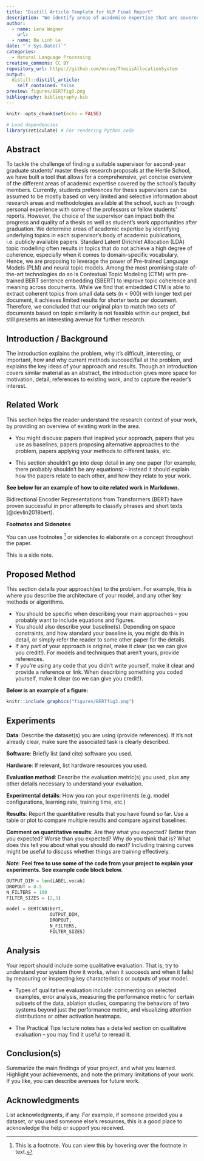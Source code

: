 ```yaml
---
title: "Distill Article Template for NLP Final Report"
description: "We identify areas of academice expertise that are covered by the faculty of the Hertie School by employing a Contextualized Topic Model (CTM) on the body of academic publications for each faculty member. Model outputs are visualized in a Streamlit web application that aims to support students in their thesis supervisor selection by providing them with an easily accessible overview of all potential supervisors' research fields."
author: 
  - name: Lena Wagner 
    url: 
  - name: Ba Linh Le 
date: "`r Sys.Date()`" 
categories: 
  - Natural Language Processing 
creative_commons: CC BY
repository_url: https://github.com/esnue/ThesisAllocationSystem
output: 
  distill::distill_article: 
    self_contained: false
preview: figures/BERTfig3.png
bibliography: bibliography.bib
---
```


```r
knitr::opts_chunk$set(echo = FALSE)

# Load dependencies 
library(reticulate) # For rendering Python code 
```

## Abstract 

To tackle the challenge of finding a suitable supervisor for second-year graduate students' master thesis research proposals at the Hertie School, we have built a tool that allows for a comprehensive, yet concise overview of the different areas of academic expertise covered by the school's faculty members. Currently, students preferences for thesis supervisors can be assumed to be mostly based on very limited and selective information about research areas and methodologies available at the school, such as through personal experience with some of the professors or fellow students' reports. However, the choice of the supervisor can impact both the progress and quality of a thesis as well as student’s work opportunities after graduation.
We determine areas of academic expertise by identifying underlying topics in each supervisor's body of academic publications, i.e. publicly available papers. Standard Latent Dirichlet Allocation (LDA) topic modelling often results in topics that do not achieve a high degree of coherence, especially when it comes to domain-specific vocabulary. Hence, we are proposing to leverage the power of Pre-trained Language Models (PLM) and neural topic models. Among the most promising state-of-the-art technologies do so is Contextual Topic Modeling (CTM) with pre-trained BERT sentence embedding (SBERT) to improve topic coherence and meaning across documents. While we find that embedded CTM is able to extract coherent topics from small data sets (n < 900) with longer text per document, it  achieves limited results for shorter texts per document. Therefore, we concluded that our original plan to match two sets of documents based on topic similarity is not feasible within our project, but still presents an interesting avenue for further research.
 

## Introduction / Background

The introduction explains the problem, why it's difficult, interesting, or important, how and why current methods succeed/fail at the problem, and explains the key ideas of your approach and results. Though an introduction covers similar material as an abstract, the introduction gives more space for motivation, detail, references to existing work, and to capture the reader's interest.

## Related Work 

This section helps the reader understand the research context of your work, by providing an overview of existing work in the area.

- You might discuss: papers that inspired your approach, papers that you use as baselines, papers proposing alternative approaches to the problem, papers applying your methods to different tasks, etc.

- This section shouldn't go into deep detail in any one paper (for example, there probably shouldn't be any equations) -- instead it should explain how the papers relate to each other, and how they relate to your work.

**See below for an example of how to cite related work in Markdown.**

Bidirectional Encoder Representations from Transformers (BERT) have proven successful in prior attempts to classify phrases and short texts [@devlin2018bert].

**Footnotes and Sidenotes**

You can use footnotes ^[This is a footnote. You can view this by hovering over the footnote in text.] or sidenotes to elaborate on a concept throughout the paper. 

<aside>
This is a side note. 
</aside>

## Proposed Method 

This section details your approach(es) to the problem. For example, this is where you describe the architecture of your model, and any other key methods or algorithms.

- You should be specific when describing your main approaches -- you probably want to include equations and figures.
- You should also describe your baseline(s). Depending on space constraints, and how standard your baseline is, you might do this in detail, or simply refer the reader to some other paper for the details. 
- If any part of your approach is original, make it clear (so we can give you credit!). For models and techniques that aren't yours, provide references.
- If you're using any code that you didn't write yourself, make it clear and provide a reference or link. When describing something you coded yourself, make it clear (so we can give you credit!).

**Below is an example of a figure:**

```r
knitr::include_graphics("figures/BERTfig3.png")
```

## Experiments 

**Data**: Describe the dataset(s) you are using (provide references). If it's not already clear, make sure the associated task is clearly described.
 
**Software**: Briefly list (and cite) software you used.

**Hardware**: If relevant, list hardware resources you used.

**Evaluation method**: Describe the evaluation metric(s) you used, plus any other details necessary to understand your evaluation.

**Experimental details**: How you ran your experiments (e.g. model configurations, learning rate, training time, etc.) 

**Results**: Report the quantitative results that you have found so far. Use a table or plot to compare multiple results and compare against baselines. 

**Comment on quantitative results**: Are they what you expected? Better than you expected? Worse than you expected? Why do you think that is? What does this tell you about what you should do next? Including training curves might be useful to discuss whether things are training effectively.

***Note***: **Feel free to use some of the code from your project to explain your experiments. See example code block below.**

```python
OUTPUT_DIM = len(LABEL.vocab)
DROPOUT = 0.5
N_FILTERS = 100
FILTER_SIZES = [2,3]

model = BERTCNN(bert,
                OUTPUT_DIM,
                DROPOUT,
                N_FILTERS,
                FILTER_SIZES)
```

## Analysis 

Your report should include some qualitative evaluation. That is, try to understand your system (how it works, when it succeeds and when it fails) by measuring or inspecting key characteristics or outputs of your model.

- Types of qualitative evaluation include: commenting on selected examples, error analysis, measuring the performance metric for certain subsets of the data, ablation studies, comparing the behaviors of two systems beyond just the performance metric, and visualizing attention distributions or other activation heatmaps.

- The Practical Tips lecture notes has a detailed section on qualitative evaluation -- you may find it useful to reread it.

## Conclusion(s)

Summarize the main findings of your project, and what you learned. Highlight your achievements, and note the primary limitations of your work. If you like, you can describe avenues for future work.

## Acknowledgments 

List acknowledgments, if any. For example, if someone provided you a dataset, or you used someone else's resources, this is a good place to acknowledge the help or support you received.